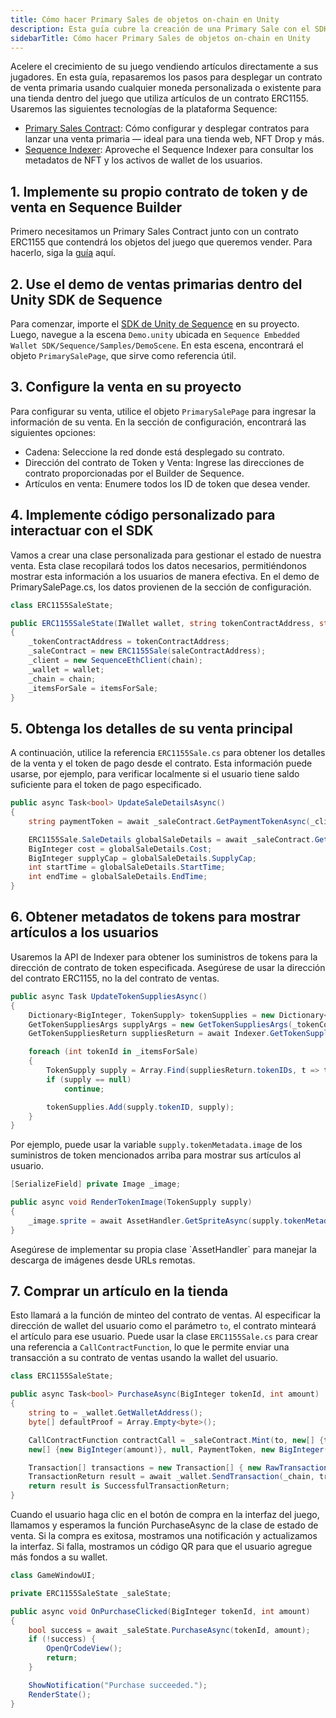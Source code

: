 ```yaml
---
title: Cómo hacer Primary Sales de objetos on-chain en Unity
description: Esta guía cubre la creación de una Primary Sale con el SDK de Unity de Sequence.
sidebarTitle: Cómo hacer Primary Sales de objetos on-chain en Unity
---
```


Acelere el crecimiento de su juego vendiendo artículos directamente a sus jugadores. En esta guía, repasaremos los pasos para desplegar un contrato de venta primaria usando cualquier moneda personalizada o existente para una tienda dentro del juego que utiliza artículos de un contrato ERC1155. Usaremos las siguientes tecnologías de la plataforma Sequence:
- [Primary Sales Contract](/solutions/builder/contracts/deploy-primary-sales-contract/): Cómo configurar y desplegar contratos para lanzar una venta primaria — ideal para una tienda web, NFT Drop y más.
- [Sequence Indexer](/solutions/indexer/overview): Aproveche el Sequence Indexer para consultar los metadatos de NFT y los activos de wallet de los usuarios.

## 1. Implemente su propio contrato de token y de venta en Sequence Builder
Primero necesitamos un Primary Sales Contract junto con un contrato ERC1155 que contendrá los objetos del juego que queremos vender.
Para hacerlo, siga la [guía](/solutions/builder/contracts/deploy-primary-sales-contract) aquí.

## 2. Use el demo de ventas primarias dentro del Unity SDK de Sequence
Para comenzar, importe el [SDK de Unity de Sequence](https://github.com/0xsequence/sequence-unity/releases) en su proyecto.
Luego, navegue a la escena `Demo.unity` ubicada en `Sequence Embedded Wallet SDK/Sequence/Samples/DemoScene`.
En esta escena, encontrará el objeto `PrimarySalePage`, que sirve como referencia útil.

## 3. Configure la venta en su proyecto
Para configurar su venta, utilice el objeto `PrimarySalePage` para ingresar la información de su venta.
En la sección de configuración, encontrará las siguientes opciones:
- Cadena: Seleccione la red donde está desplegado su contrato.
- Dirección del contrato de Token y Venta: Ingrese las direcciones de contrato proporcionadas por el Builder de Sequence.
- Artículos en venta: Enumere todos los ID de token que desea vender.

## 4. Implemente código personalizado para interactuar con el SDK
Vamos a crear una clase personalizada para gestionar el estado de nuestra venta. Esta clase recopilará todos los datos necesarios,
permitiéndonos mostrar esta información a los usuarios de manera efectiva.
En el demo de PrimarySalePage.cs, los datos provienen de la sección de configuración.

```csharp
class ERC1155SaleState;

public ERC1155SaleState(IWallet wallet, string tokenContractAddress, string saleContractAddress, Chain chain, int[] itemsForSale)
{
    _tokenContractAddress = tokenContractAddress;
    _saleContract = new ERC1155Sale(saleContractAddress);
    _client = new SequenceEthClient(chain);
    _wallet = wallet;
    _chain = chain;
    _itemsForSale = itemsForSale;
}
```

## 5. Obtenga los detalles de su venta principal
A continuación, utilice la referencia `ERC1155Sale.cs` para obtener los detalles de la venta y el token de pago desde el contrato.
Esta información puede usarse, por ejemplo, para verificar localmente si el usuario tiene saldo suficiente para el token de pago especificado.

```csharp
public async Task<bool> UpdateSaleDetailsAsync()
{
    string paymentToken = await _saleContract.GetPaymentTokenAsync(_client);

    ERC1155Sale.SaleDetails globalSaleDetails = await _saleContract.GetGlobalSaleDetailsAsync(_client);
    BigInteger cost = globalSaleDetails.Cost;
    BigInteger supplyCap = globalSaleDetails.SupplyCap;
    int startTime = globalSaleDetails.StartTime;
    int endTime = globalSaleDetails.EndTime;
}
```

## 6. Obtener metadatos de tokens para mostrar artículos a los usuarios
Usaremos la API de Indexer para obtener los suministros de tokens para la dirección de contrato de token especificada.
Asegúrese de usar la dirección del contrato ERC1155, no la del contrato de ventas.

```csharp
public async Task UpdateTokenSuppliesAsync()
{
    Dictionary<BigInteger, TokenSupply> tokenSupplies = new Dictionary<BigInteger, TokenSupply>();
    GetTokenSuppliesArgs supplyArgs = new GetTokenSuppliesArgs(_tokenContractAddress, true);
    GetTokenSuppliesReturn suppliesReturn = await Indexer.GetTokenSupplies((int) _chain, supplyArgs);

    foreach (int tokenId in _itemsForSale)
    {
        TokenSupply supply = Array.Find(suppliesReturn.tokenIDs, t => t.tokenID == tokenId);
        if (supply == null)
            continue;

        tokenSupplies.Add(supply.tokenID, supply);
    }
}
```

Por ejemplo, puede usar la variable `supply.tokenMetadata.image` de los suministros de token mencionados arriba
para mostrar sus artículos al usuario.

```csharp
[SerializeField] private Image _image;

public async void RenderTokenImage(TokenSupply supply)
{
    _image.sprite = await AssetHandler.GetSpriteAsync(supply.tokenMetadata.image);
}
```

<Warning>
  Asegúrese de implementar su propia clase `AssetHandler` para manejar la descarga de imágenes desde URLs remotas.
</Warning>

## 7. Comprar un artículo en la tienda
Esto llamará a la función de minteo del contrato de ventas. Al especificar la dirección de wallet del usuario como el parámetro `to`,
el contrato minteará el artículo para ese usuario. Puede usar la clase `ERC1155Sale.cs` para crear una referencia a `CallContractFunction`,
lo que le permite enviar una transacción a su contrato de ventas usando la wallet del usuario.

```csharp
class ERC1155SaleState;

public async Task<bool> PurchaseAsync(BigInteger tokenId, int amount)
{
    string to = _wallet.GetWalletAddress();
    byte[] defaultProof = Array.Empty<byte>();

    CallContractFunction contractCall = _saleContract.Mint(to, new[] {tokenId},
    new[] {new BigInteger(amount)}, null, PaymentToken, new BigInteger(1), defaultProof);

    Transaction[] transactions = new Transaction[] { new RawTransaction(contractCall) };
    TransactionReturn result = await _wallet.SendTransaction(_chain, transactions);
    return result is SuccessfulTransactionReturn;
}
```

Cuando el usuario haga clic en el botón de compra en la interfaz del juego, llamamos y esperamos la función PurchaseAsync de la clase de estado de venta.
Si la compra es exitosa, mostramos una notificación y actualizamos la interfaz.
Si falla, mostramos un código QR para que el usuario agregue más fondos a su wallet.

```csharp
class GameWindowUI;

private ERC1155SaleState _saleState;

public async void OnPurchaseClicked(BigInteger tokenId, int amount)
{
    bool success = await _saleState.PurchaseAsync(tokenId, amount);
    if (!success) {
        OpenQrCodeView();
        return;
    }

    ShowNotification("Purchase succeeded.");
    RenderState();
}
```